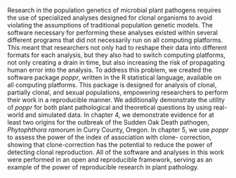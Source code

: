 Research in the population genetics of microbial plant pathogens requires the
use of specialized analyses designed for clonal organisms to avoid violating the
assumptions of traditional population genetic models. The software necessary for
performing these analyses existed within several different programs that did not
necessarily run on all computing platforms. This meant that researchers not only
had to reshape their data into different formats for each analysis, but they
also had to switch computing platforms, not only creating a drain in time, but
also increasing the risk of propagating human error into the analysis. To
address this problem, we created the software package *poppr*, written in the R
statistical language, available on all computing platforms. This package is
designed for analysis of clonal, partially clonal, and sexual populations,
empowering researchers to perform their work in a reproducible manner. We
additionally demonstrate the utility of *poppr* for both plant pathological and
theoretical questions by using real-world and simulated data. In chapter 4, we
demonstrate evidence for at least two origins for the outbreak of the Sudden Oak
Death pathogen, *Phytophthora ramorum* in Curry County, Oregon. In chapter 5, we
use *poppr* to assess the power of the index of association with clone-
correction, showing that clone-correction has the potential to reduce the power
of detecting clonal reproduction. All of the software and analyses in this work
were performed in an open and reproducible framework, serving as an example of
the power of reproducible research in plant pathology.
